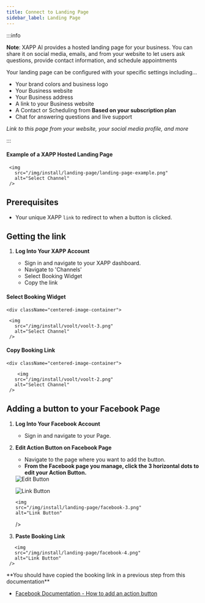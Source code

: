 ```yaml
---
title: Connect to Landing Page
sidebar_label: Landing Page
---
```


:::info

**Note**: XAPP AI provides a hosted landing page for your business. You can share it on social media, emails, and from your website to let users ask questions, provide contact information, and schedule appointments


Your landing page can be configured with your specific settings including... 
- Your brand colors and business logo
- Your Business website
- Your Business address
- A link to your Business website
- A Contact or Scheduling from **Based on your subscription plan**
- Chat for answering questions and live support


*Link to this page from your website, your social media profile, and more*

:::

  <h4>Example of a XAPP Hosted Landing Page</h4>

   <div className="centered-image-container">
     
     <img
       src="/img/install/landing-page/landing-page-example.png"
       alt="Select Channel"
     />

   </div>

  

## Prerequisites

- Your unique XAPP `link` to redirect to when a button is clicked.

## Getting the link

1. **Log Into Your XAPP Account**

   - Sign in and navigate to your XAPP dashboard.
   - Navigate to 'Channels'
   - Select Booking Widget
   - Copy the link

<div className="centered-image-container">
 <h4>Select Booking Widget</h4>
     </div>
   
    <div className="centered-image-container">
     
     <img
       src="/img/install/voolt/voolt-3.png"
       alt="Select Channel"
     />
   
   </div>

 <div className="centered-image-container">
   <h4>Copy Booking Link</h4>
 </div>


    <div className="centered-image-container">
    
        <img
       src="/img/install/voolt/voolt-2.png"
       alt="Select Channel"
     />
   </div>
   

## Adding a button to your Facebook Page

1. **Log Into Your Facebook Account**

   - Sign in and navigate to your Page.

2. **Edit Action Button on Facebook Page**

    - Navigate to the page where you want to add the button.
    - **From the Facebook page you manage, click the 3 horizontal dots to edit your Action Button.**

     <div className="centered-image-container">
     <img
       src="/img/install/landing-page/facebook-1.png"
       alt="Edit Button"
     />
   
   </div>

   <div className="centered-image-container">
   
      <img
       src="/img/install/landing-page/facebook-2.png"
       alt="Link Button"
     />
      
   </div>

   <div className="centered-image-container">

       <img
       src="/img/install/landing-page/facebook-3.png"
       alt="Link Button"
     />
   </div>

3. **Paste Booking Link**

 <div className="centered-image-container">

       <img
       src="/img/install/landing-page/facebook-4.png"
       alt="Link Button"
     />
   </div>
   **You should have copied the booking link in a previous step from this documentation**

- [Facebook Documentation - How to add an action button](https://www.facebook.com/help/www/1638565256396310?_rdr)
